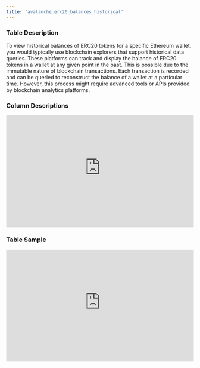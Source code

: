 ```yaml
---
title: 'avalanche.erc20_balances_historical'
---
```


### Table Description
To view historical balances of ERC20 tokens for a specific Ethereum wallet, you would typically use blockchain explorers that support historical data queries. These platforms can track and display the balance of ERC20 tokens in a wallet at any given point in the past. This is possible due to the immutable nature of blockchain transactions. Each transaction is recorded and can be queried to reconstruct the balance of a wallet at a particular time. However, this process might require advanced tools or APIs provided by blockchain analytics platforms.
### Column Descriptions

<div>
    <iframe
        src="https://doc-embed-app.chainbasehq.com/columns/avalanche.erc20_balances_historical"
        width="100%"
        height="300px"
        frameBorder="0"
        scrolling="no"
    ></iframe>
</div>

### Table Sample

<div>
    <iframe
        src="https://doc-embed-app.chainbasehq.com/data/avalanche.erc20_balances_historical"
        width="100%"
        height="300px"
        frameBorder="0"
        scrolling="no"
    ></iframe>
</div>
